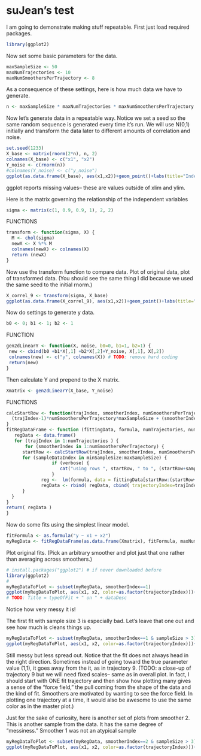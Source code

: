 suJean's test
========================================================

I am going to demonstrate making stuff repeatable.  First just load required packages.

```r
library(ggplot2)
```

Now set some basic parameters for the data.
```r
maxSampleSize <- 50
maxNumTrajectories <- 10
maxNumSmoothersPerTrajectory <- 8
```
As a consequence of these settings, here is how much data we have to generate.
```r
n <- maxSampleSize * maxNumTrajectories * maxNumSmoothersPerTrajectory
```
Now let's generate data in a repeatable way.  Notice we set a seed so the same random sequence is generated every time it's run. We will use N(0,1) initially and transform the data later to different amounts of correlation and noise.
```r
set.seed(1233)
X_base <- matrix(rnorm(2*n), n, 2)
colnames(X_base) <- c("x1", "x2")
Y_noise <- c(rnorm(n))
#colnames(Y_noise) <- c("y_noise")
ggplot(as.data.frame(X_base), aes(x1,x2))+geom_point()+labs(title="Independent variables, correl=0")+xlim(-4,4)+ylim(-4,4)
```
ggplot reports missing values-- these are values outside of xlim and ylim.

Here is the matrix governing the relationship of the independent variables
```r
sigma <- matrix(c(1, 0.9, 0.9, 1), 2, 2) 
```

FUNCTIONS
```r
transform <- function(sigma, X) {
  M <- chol(sigma)
  newX <- X %*% M
  colnames(newX) <- colnames(X)
  return (newX)
}
```


Now use the transform function to compare data.  Plot of original data, plot of transformed data.  (You should see the same thing I did because we used the same seed to the initial rnorm.)
```r
X_correl_9 <- transform(sigma, X_base)
ggplot(as.data.frame(X_correl_9), aes(x1,x2))+geom_point()+labs(title="Independent variables, correl=0.9")+xlim(-4,4)+ylim(-4,4)
```

Now do settings to generate y data.
```r
b0 <- 0; b1 <- 1; b2 <- 1
```

FUNCTION
```r
gen2dLinearY <- function(X, noise, b0=0, b1=1, b2=1) {
 new <- cbind(b0 +b1*X[,1] +b2*X[,2]+Y_noise, X[,1], X[,2])
 colnames(new) <- c("y", colnames(X)) # TODO: remove hard coding
 return(new)
}
```

Then calculate Y and prepend to the X matrix.
```r
Xmatrix <- gen2dLinearY(X_base, Y_noise)
```

FUNCTIONS
```r
calcStartRow <- function(trajIndex, smootherIndex, numSmoothersPerTrajectory, maxSampleSize) {
  (trajIndex-1)*numSmoothersPerTrajectory*maxSampleSize + (smootherIndex-1)*maxSampleSize + 1
}
fitRegDataFrame <- function (fittingData, formula, numTrajectories, numSmoothersPerTrajectory, minSampleSize, maxSampleSize, verbose=FALSE) {
   regData <- data.frame()
   for (trajIndex in 1:numTrajectories ) {
       for (smootherIndex in 1:numSmoothersPerTrajectory) {
      startRow <- calcStartRow(trajIndex, smootherIndex, numSmoothersPerTrajectory, maxSampleSize)
      for (sampleDataIndex in minSampleSize:maxSampleSize) {
                 if (verbose) {
                    cat("using rows ", startRow, " to ", (startRow+sampleDataIndex-1), "\n" )
                 }
             reg <-  lm(formula, data = fittingData[startRow:(startRow+sampleDataIndex-1),])
             regData <- rbind( regData, cbind( trajectoryIndex=trajIndex, smootherIndex=smootherIndex, sampleSize=sampleDataIndex, t(coef(reg)) ) )
      }
  }
}
return( regData )
}
```

Now do some fits using the simplest linear model.
```r
fitFormula <- as.formula("y ~ x1 + x2")
myRegData <- fitRegDataFrame(as.data.frame(Xmatrix), fitFormula, maxNumTrajectories, maxNumSmoothersPerTrajectory, 3, 20, verbose=FALSE)
```

Plot original fits.  (Pick an arbitrary smoother and plot just that one rather than averaging across smoothers.)

```r
# install.packages("ggplot2") # if never downloaded before
library(ggplot2)
#
myRegDataToPlot <- subset(myRegData, smootherIndex==1)
ggplot(myRegDataToPlot, aes(x1, x2, color=as.factor(trajectoryIndex)))+geom_path()+geom_point()+coord_fixed()+labs(color="Trajectory")+labs(title="Raw regression fits on uncorrelated data (smoother==1)")#+xlim(-4,4)+ylim(-4,4)
# TODO: Title = typeOfFit + " on " + dataDesc
```
Notice how very messy it is!  

The first fit with sample size 3 is especially bad.  Let's leave that one out and see how much is cleans things up.
```r
myRegDataToPlot <- subset(myRegData, smootherIndex==1 & sampleSize > 3)
ggplot(myRegDataToPlot, aes(x1, x2, color=as.factor(trajectoryIndex)))+geom_path()+geom_point()+coord_fixed()+labs(color="Trajectory")+labs(title="Raw regression fits on uncorrelated data (smoother==1, sampleSize>3)")#+xlim(-4,4)+ylim(-4,4)
```
Still messy but less spread out.  Notice that the fit does not always head in the right direction.  Sometimes instead of going toward the true parameter value (1,1), it goes away from the it, as in trajectory 9.  (TODO: a close-up of trajectory 9 but we will need fixed scales-- same as in overall plot.  In fact, I should start with ONE fit trajectory and then show how plotting many gives a sense of the "force field," the pull coming from the shape of the data and the kind of fit.  Smoothers are motivated by wanting to see the force field.  In plotting one trajectory at a time, it would also be awesome to use the same color as in the master plot.)

Just for the sake of curiosity, here is another set of plots from smoother 2.  This is another sample from the data.  It has the same degree of "messiness."  Smoother 1 was not an atypical sample
```r
myRegDataToPlot <- subset(myRegData, smootherIndex==2 & sampleSize > 3)
ggplot(myRegDataToPlot, aes(x1, x2, color=as.factor(trajectoryIndex)))+geom_path()+geom_point()+coord_fixed()+labs(color="Trajectory")+labs(title="Raw regression fits on uncorrelated data (smoother==2, sampleSize>3)")#+xlim(-4,4)+ylim(-4,4)
```
